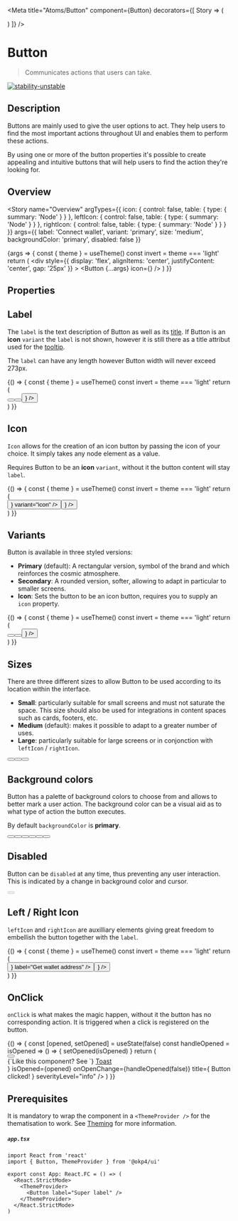 
<Meta
  title="Atoms/Button"
  component={Button}
  decorators={[
    Story => (
      <ThemeProvider>
        <div className="story-theme-switcher">
          <ThemeSwitcher />
        </div>
        <div className="component-story-main">
          <Story />
        </div>
      </ThemeProvider>
    )
  ]}
/>

# Button

> Communicates actions that users can take.

[![stability-unstable](https://img.shields.io/badge/stability-unstable-yellow.svg)](https://github.com/emersion/stability-badges#unstable)

## Description

Buttons are mainly used to give the user options to act. They help users to find
the most important actions throughout UI and enables them to perform these actions.

By using one or more of the button properties it's possible to create appealing and intuitive buttons
that will help users to find the action they're looking for.

## Overview

<Story
  name="Overview"
  argTypes={{
    icon: { control: false, table: { type: { summary: 'Node' } } },
    leftIcon: { control: false, table: { type: { summary: 'Node' } } },
    rightIcon: { control: false, table: { type: { summary: 'Node' } } }
  }}
  args={{
    label: 'Connect wallet',
    variant: 'primary',
    size: 'medium',
    backgroundColor: 'primary',
    disabled: false
  }}
>
  {args => {
    const { theme } = useTheme()
    const invert = theme === 'light'
    return (
      <div
        style={{
          display: 'flex',
          alignItems: 'center',
          justifyContent: 'center',
          gap: '25px'
        }}
      >
        <Button {...args} icon={<Icon name="wallet" size={22} invertColor={invert} />} />
      </div>
    )
  }}
</Story>

## Properties

<ArgsTable story="Overview" />

## Label

The `label` is the text description of Button as well as its [title](https://developer.mozilla.org/en-US/docs/Web/HTML/Global_attributes/title).
If Button is an **icon** `variant` the `label` is not shown, however it is still there as a title attribut used for the [tooltip](https://developer.mozilla.org/en-US/docs/Web/Accessibility/ARIA/Roles/Tooltip_Role).

The `label` can have any length however Button width will never exceed 273px.

<Canvas>
  <Story name="Label">
    {() => {
      const { theme } = useTheme()
      const invert = theme === 'light'
      return (
        <div
          style={{
            display: 'flex',
            alignItems: 'center',
            justifyContent: 'center',
            flexWrap: 'wrap',
            gap: '50px'
          }}
        >
          <Button label="Short label" />
          <Button label="Here is how the button acts when it has a long label" />
          <Button
            label="icon button"
            variant="icon"
            icon={<Icon name="profile" size={22} invertColor={invert} />}
          />
        </div>
      )
    }}
  </Story>
</Canvas>

## Icon

`Icon` allows for the creation of an icon button by passing the icon of your choice. It simply takes any node element as a value.

Requires Button to be an **icon** `variant`, without it the button content will stay `label`.

<Canvas>
  <Story name="Icon">
    {() => {
      const { theme } = useTheme()
      const invert = theme === 'light'
      return (
        <div
          style={{
            display: 'flex',
            alignItems: 'center',
            justifyContent: 'center',
            flexWrap: 'wrap',
            gap: '50px'
          }}
        >
          <Button
            label="icon button"
            icon={<Icon name="calendar" size={22} invertColor={invert} />}
            variant="icon"
          />
          <Button
            label="Icon passed without the icon variant"
            icon={<Icon name="calendar" size={22} />}
          />
        </div>
      )
    }}
  </Story>
</Canvas>

## Variants

Button is available in three styled versions:

- **Primary** (default): A rectangular version, symbol of the brand and which reinforces the cosmic atmosphere.
- **Secondary**: A rounded version, softer, allowing to adapt in particular to smaller screens.
- **Icon**: Sets the button to be an icon button, requires you to supply an `icon` property.

<Canvas>
  <Story name="Variants">
    {() => {
      const { theme } = useTheme()
      const invert = theme === 'light'
      return (
        <div
          style={{
            display: 'flex',
            alignItems: 'center',
            justifyContent: 'center',
            flexWrap: 'wrap',
            gap: '50px'
          }}
        >
          <Button backgroundColor="primary" variant="primary" label="Primary" size="medium" />
          <Button backgroundColor="primary" variant="secondary" label="Secondary" size="medium" />
          <Button
            backgroundColor="primary"
            variant="icon"
            label="Icon"
            size="medium"
            icon={<Icon name="alert" size={22} invertColor={invert} />}
          />
        </div>
      )
    }}
  </Story>
</Canvas>

## Sizes

There are three different sizes to allow Button to be used according to its location within the interface.

- **Small**: particularly suitable for small screens and must not saturate the space. This size should also be used for integrations in content spaces such as cards, footers, etc.
- **Medium** (default): makes it possible to adapt to a greater number of uses.
- **Large**: particularly suitable for large screens or in conjonction with `leftIcon` / `rightIcon`.

<Canvas>
  <Story name="Sizes">
    <div
      style={{
        display: 'flex',
        alignItems: 'center',
        justifyContent: 'center',
        flexWrap: 'wrap',
        gap: '50px'
      }}
    >
      <Button backgroundColor="primary" variant="primary" label="Small" size="small" />
      <Button backgroundColor="primary" variant="primary" label="Medium" size="medium" />
      <Button backgroundColor="primary" variant="primary" label="Large" size="large" />
    </div>
  </Story>
</Canvas>

## Background colors

Button has a palette of background colors to choose from and allows to better mark a user action.
The background color can be a visual aid as to what type of action the button executes.

By default `backgroundColor` is **primary**.

<Canvas>
  <Story name="Background colors">
    <div
      style={{
        display: 'flex',
        justifyContent: 'center',
        gap: '25px',
        flexWrap: 'wrap'
      }}
    >
      <Button backgroundColor="primary" variant="primary" label="Primary" size="medium" />
      <Button backgroundColor="secondary" variant="primary" label="Secondary" size="medium" />
      <Button backgroundColor="success" variant="primary" label="Success" size="medium" />
      <Button backgroundColor="error" variant="primary" label="Error" size="medium" />
      <Button backgroundColor="warning" variant="primary" label="Warning" size="medium" />
      <Button backgroundColor="info" variant="primary" label="Info" size="medium" />
    </div>
  </Story>
</Canvas>

## Disabled

Button can be `disabled` at any time, thus preventing any user interaction. This is indicated by a change in background color
and cursor.

<Canvas>
  <Story name="Disabled">
    <div
      style={{
        display: 'flex',
        justifyContent: 'center'
      }}
    >
      <Button disabled variant="primary" label="I'm disabled" size="medium" />
    </div>
  </Story>
</Canvas>

## Left / Right Icon

`leftIcon` and `rightIcon` are auxilliary elements giving great freedom to embellish the button
together with the `label`.

<Canvas>
  <Story name="Left / Right Icon">
    {() => {
      const { theme } = useTheme()
      const invert = theme === 'light'
      return (
        <div
          style={{
            display: 'flex',
            justifyContent: 'center',
            flexWrap: 'wrap',
            gap: '50px'
          }}
        >
          <Button
            leftIcon={<Icon name="wallet" size={22} invertColor={invert} />}
            label="Get wallet address"
          />
          <Button
            label="Add wallet"
            rightIcon={<Icon name="add" size={22} invertColor={invert} />}
          />
        </div>
      )
    }}
  </Story>
</Canvas>

## OnClick

`onClick` is what makes the magic happen, without it the button has no corresponding action.
It is triggered when a click is registered on the button.

<Canvas>
  <Story name="OnClick">
    {() => {
      const [opened, setOpened] = useState(false)
      const handleOpened = isOpened => () => {
        setOpened(isOpened)
      }
      return (
        <div>
          <div
            style={{
              display: 'flex',
              justifyContent: 'center'
            }}
          >
            <Button label="Click me!" onClick={handleOpened(true)} />
          </div>
          <Toast
            description={
              <div style={{ display: 'flex', flexDirection: 'column' }}>
                <Typography color="inverted-text" fontSize="small" fontWeight="light">
                  {`Like this component? See `}
                  <Typography color="inverted-text" fontSize="small" fontWeight="bold">
                    <a
                      href="/?path=/docs/atoms-toast--overview"
                      rel="author noreferrer"
                      target="_blank"
                      style={{ color: 'inherit' }}
                    >
                      Toast
                    </a>
                  </Typography>
                </Typography>
              </div>
            }
            isOpened={opened}
            onOpenChange={handleOpened(false)}
            title={
              <Typography color="inverted-text" fontSize="small" fontWeight="bold">
                Button clicked!
              </Typography>
            }
            severityLevel="info"
          />
        </div>
      )
    }}
  </Story>
</Canvas>

## Prerequisites

It is mandatory to wrap the component in a `<ThemeProvider />` for the thematisation to work.
See <a href="?path=/docs/atoms-brand-identity-theming--theming">Theming</a> for more information.

##### **`app.tsx`**

```tsx
import React from 'react'
import { Button, ThemeProvider } from '@okp4/ui'

export const App: React.FC = () => (
  <React.StrictMode>
    <ThemeProvider>
      <Button label="Super label" />
    </ThemeProvider>
  </React.StrictMode>
)
```
